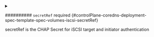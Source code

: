 

<PartialTargetportal />


<PartialIqn />


<PartialLun />


<PartialIscsiinterface />


<PartialFstype />


<PartialReadonly />


<PartialPortals />


<PartialChapauthdiscovery />


<PartialChapauthsession />



<details className="config-field" data-expandable="true">
<summary>

########## `secretRef` <span className="config-field-required" data-required="false">required</span> <span className="config-field-type"></span> <span className="config-field-default"></span> <span className="config-field-enum"></span> {#controlPlane-coredns-deployment-spec-template-spec-volumes-iscsi-secretRef}

secretRef is the CHAP Secret for iSCSI target and initiator authentication

</summary>

<PartialSecretrefreference />


</details>


<PartialInitiatorname />
